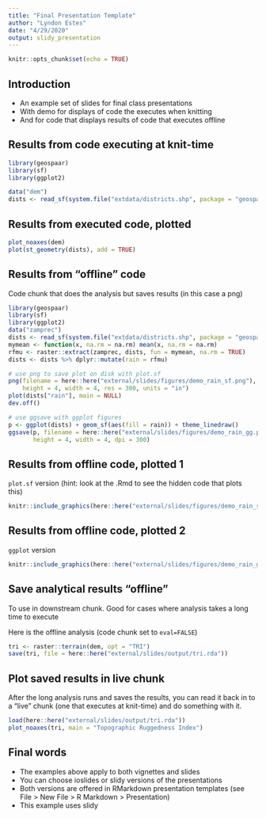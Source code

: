 ```yaml
---
title: "Final Presentation Template"
author: "Lyndon Estes"
date: "4/29/2020"
output: slidy_presentation
---
```


```r
knitr::opts_chunk$set(echo = TRUE)
```

## Introduction

- An example set of slides for final class presentations 
- With demo for displays of code the executes when knitting
- And for code that displays results of code that executes offline 

## Results from code executing at knit-time
```r
library(geospaar)
library(sf)
library(ggplot2)

data("dem")
dists <- read_sf(system.file("extdata/districts.shp", package = "geospaar"))
```

## Results from executed code, plotted

```r
plot_noaxes(dem)
plot(st_geometry(dists), add = TRUE)
```

 
## Results from "offline" code

Code chunk that does the analysis but saves results (in this case a png)
```r
library(geospaar)
library(sf)
library(ggplot2)
data("zamprec")
dists <- read_sf(system.file("extdata/districts.shp", package = "geospaar"))
mymean <- function(x, na.rm = na.rm) mean(x, na.rm = na.rm)
rfmu <- raster::extract(zamprec, dists, fun = mymean, na.rm = TRUE)
dists <- dists %>% dplyr::mutate(rain = rfmu)

# use png to save plot on disk with plot.sf
png(filename = here::here("external/slides/figures/demo_rain_sf.png"), 
    height = 4, width = 4, res = 300, units = "in")
plot(dists["rain"], main = NULL)
dev.off()

# use ggsave with ggplot figures
p <- ggplot(dists) + geom_sf(aes(fill = rain)) + theme_linedraw()
ggsave(p, filename = here::here("external/slides/figures/demo_rain_gg.png"), 
       height = 4, width = 4, dpi = 300)
```

## Results from offline code, plotted 1
`plot.sf` version (hint: look at the .Rmd to see the hidden code that plots this)
```r
knitr::include_graphics(here::here("external/slides/figures/demo_rain_sf.png"))
```

## Results from offline code, plotted 2
`ggplot` version 
```r
knitr::include_graphics(here::here("external/slides/figures/demo_rain_gg.png"))
```

## Save analytical results "offline" 
To use in downstream chunk. Good for cases where analysis takes a long time to execute

Here is the offline analysis (code chunk set to `eval=FALSE`)
```r
tri <- raster::terrain(dem, opt = "TRI")
save(tri, file = here::here("external/slides/output/tri.rda"))
```

## Plot saved results in live chunk

After the long analysis runs and saves the results, you can read it back in to a "live" chunk (one that executes at knit-time) and do something with it.
```r
load(here::here("external/slides/output/tri.rda"))
plot_noaxes(tri, main = "Topographic Ruggedness Index")
```

## Final words

- The examples above apply to both vignettes and slides
- You can choose ioslides or slidy versions of the presentations
- Both versions are offered in RMarkdown presentation templates (see File > New File > R Markdown > Presentation)
- This example uses slidy

